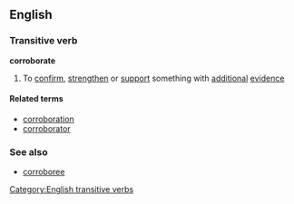 ==English==
===Transitive verb===
'''corroborate'''

#To [[confirm]], [[strengthen]] or [[support]] something with [[additional]] [[evidence]]

====Related terms====
*[[corroboration]]
*[[corroborator]]

===See also===
*[[corroboree]]<!-- not related mnemonically similar in some ways -->

[[Category:English transitive verbs]]